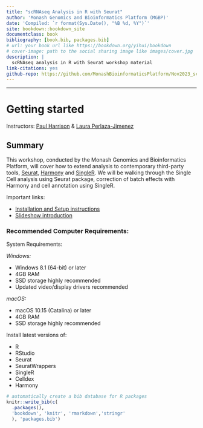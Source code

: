 ```yaml
--- 
title: "scRNAseq Analysis in R with Seurat"
author: 'Monash Genomics and Bioinformatics Platform (MGBP)'
date: 'Compiled: `r format(Sys.Date(), "%B %d, %Y")`'
site: bookdown::bookdown_site
documentclass: book
bibliography: [book.bib, packages.bib]
# url: your book url like https://bookdown.org/yihui/bookdown
# cover-image: path to the social sharing image like images/cover.jpg
description: |
  scRNAseq analysis in R with Seurat workshop material 
link-citations: yes
github-repo: https://github.com/MonashBioinformaticsPlatform/Nov2023_scRNAseq_workshop
---
```

***

# Getting started

Instructors:  [Paul Harrison](https://www.monash.edu/researchinfrastructure/bioinformatics/about/people) & [Laura Perlaza-Jimenez](https://www.monash.edu/researchinfrastructure/bioinformatics/about/people)

## Summary

This workshop, conducted by the Monash Genomics and Bioinformatics Platform, will cover how to extend analysis to contemporary third-party tools, [Seurat](https://satijalab.org/seurat/), [Harmony](https://github.com/immunogenomics/harmony) and [SingleR](https://bioconductor.org/packages/release/bioc/html/SingleR.html). We will be walking through the Single Cell analysis using Seurat package, correction of batch effects with Harmony and cell annotation using SingleR.  


Important links:

* [Installation and Setup instructions](set-up.html)
* [Slideshow introduction](../slides)


### Recommended Computer Requirements:

System Requirements:


*Windows:*

* Windows 8.1 (64-bit) or later
* 4GB RAM
* SSD storage highly recommended
* Updated video/display drivers recommended


*macOS:*

* macOS 10.15 (Catalina) or later
* 4GB RAM
* SSD storage highly recommended

Install latest versions of:

* R
* RStudio
* Seurat
* SeuratWrappers
* SingleR
* Celldex
* Harmony



```r
# automatically create a bib database for R packages
knitr::write_bib(c(
  .packages(), 
  'bookdown', 'knitr', 'rmarkdown','stringr'
  ), 'packages.bib')
```
